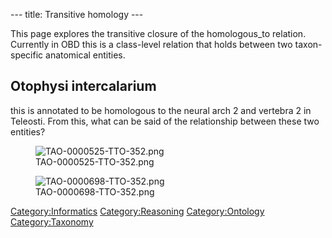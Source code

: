 ---
title: Transitive homology
---

This page explores the transitive closure of the homologous_to relation. Currently in OBD this is a class-level relation that holds between two taxon-specific anatomical entities.

== Otophysi intercalarium ==

this is annotated to be homologous to the neural arch 2 and vertebra 2 in Teleosti. From this, what can be said of the relationship between these two entities?

[[Image:TAO-0000525-TTO-352.png]]

[[Image:TAO-0000698-TTO-352.png]]

[[Category:Informatics]]
[[Category:Reasoning]]
[[Category:Ontology]]
[[Category:Taxonomy]]